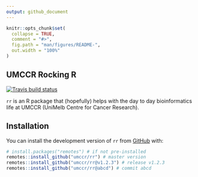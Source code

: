 ```yaml
---
output: github_document
---
```


```r
knitr::opts_chunk$set(
  collapse = TRUE,
  comment = "#>",
  fig.path = "man/figures/README-",
  out.width = "100%"
)
```

UMCCR Rocking R
---------------

[![Travis build status](https://travis-ci.org/umccr/rr.svg?branch=master)](https://travis-ci.org/umccr/rr)

`rr` is an R package that (hopefully) helps with the day to day bioinformatics
life at UMCCR (UniMelb Centre for Cancer Research).

## Installation

You can install the development version of `rr` from [GitHub](https://github.com/umccr/rr) with:

``` r
# install.packages("remotes") # if not pre-installed
remotes::install_github("umccr/rr") # master version
remotes::install_github("umccr/rr@v1.2.3") # release v1.2.3
remotes::install_github("umccr/rr@abcd") # commit abcd
```
